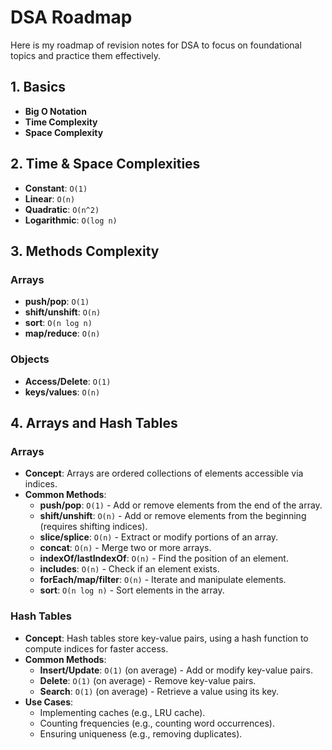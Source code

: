# DSA Roadmap

Here is my roadmap of revision notes for DSA to focus on foundational topics and practice them effectively.

## 1. Basics

- **Big O Notation**
- **Time Complexity**
- **Space Complexity**

## 2. Time & Space Complexities

- **Constant**: `O(1)`
- **Linear**: `O(n)`
- **Quadratic**: `O(n^2)`
- **Logarithmic**: `O(log n)`

## 3. Methods Complexity
### Arrays

- **push/pop**: `O(1)`
- **shift/unshift**: `O(n)`
- **sort**: `O(n log n)`
- **map/reduce**: `O(n)`

### Objects

- **Access/Delete**: `O(1)`
- **keys/values**: `O(n)`

## 4. Arrays and Hash Tables

### Arrays

- **Concept**: Arrays are ordered collections of elements accessible via indices.
- **Common Methods**:
  - **push/pop**: `O(1)` - Add or remove elements from the end of the array.
  - **shift/unshift**: `O(n)` - Add or remove elements from the beginning (requires shifting indices).
  - **slice/splice**: `O(n)` - Extract or modify portions of an array.
  - **concat**: `O(n)` - Merge two or more arrays.
  - **indexOf/lastIndexOf**: `O(n)` - Find the position of an element.
  - **includes**: `O(n)` - Check if an element exists.
  - **forEach/map/filter**: `O(n)` - Iterate and manipulate elements.
  - **sort**: `O(n log n)` - Sort elements in the array.

### Hash Tables

- **Concept**: Hash tables store key-value pairs, using a hash function to compute indices for faster access.
- **Common Methods**:
  - **Insert/Update**: `O(1)` (on average) - Add or modify key-value pairs.
  - **Delete**: `O(1)` (on average) - Remove key-value pairs.
  - **Search**: `O(1)` (on average) - Retrieve a value using its key.
- **Use Cases**:
  - Implementing caches (e.g., LRU cache).
  - Counting frequencies (e.g., counting word occurrences).
  - Ensuring uniqueness (e.g., removing duplicates).

